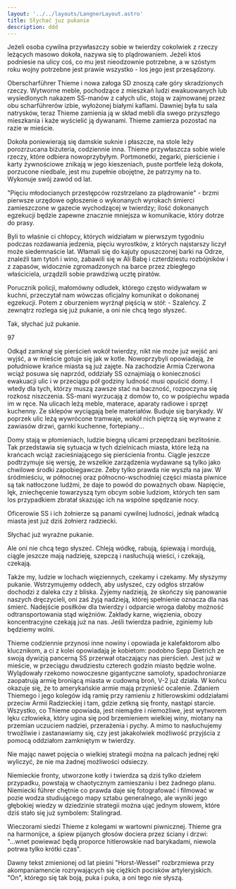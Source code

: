 ```yaml
---
layout: '../../layouts/LangnerLayout.astro'
title: Słychać juz pukanie
description: ddd
---
```


Jeżeli osoba cywilna przywłaszczy sobie w twierdzy cokolwiek z rzeczy leżących masowo dokoła, nazywa się to plądrowaniem. Jeżeli ktoś podniesie na ulicy coś, co mu jest nieodzownie potrzebne, a w szóstym roku wojny potrzebne jest prawie wszystko - los jego jest przesądzony.

Oberscharführer Thieme i nowa załoga SD znoszą całe góry skradzionych rzeczy. Wytworne meble, pochodzące z mieszkań ludzi ewakuowanych lub wysiedlonych nakazem SS-manów z całych ulic, stoją w zajmowanej przez obu scharführerów izbie, wyłożonej białymi kaflami. Dawniej była tu sala natrysków, teraz Thieme zamienia ją w skład mebli dla swego przyszłego mieszkania i każe wyścielić ją dywanami. Thieme zamierza pozostać na razie w mieście.

Dokoła poniewierają się damskie suknie i płaszcze, na stole leży porozrzucana biżuteria, codziennie inna. Thieme przywłaszcza sobie wiele rzeczy, które odbiera nowoprzybyłym. Portmonetki, zegarki, pierścienie i karty żywnościowe znikają w jego kieszeniach, puste portfele leżą dokoła, porzucone niedbale, jest mu zupełnie obojętne, że patrzymy na to. Wykonuje swój zawód od lat.

"Pięciu młodocianych przestępców rozstrzelano za plądrowanie" - brzmi pierwsze urzędowe ogłoszenie o wykonanych wyrokach śmierci zamieszczone w gazecie wychodzącej w twierdzy; ilość dokonanych egzekucji będzie zapewne znacznie mniejsza w komunikacie, który dotrze do prasy.

Byli to właśnie ci chłopcy, których widziałam w pierwszym tygodniu podczas rozdawania jedzenia, pięciu wyrostków, z których najstarszy liczył może siedemnaście lat. Włamali się do kajuty opuszczonej barki na Odrze, znaleźli tam tytoń i wino, zabawili się w Ali Babę i czterdziestu rozbójników i z zapasów, widocznie zgromadzonych na barce przez zbiegłego właściciela, urządzili sobie prawdziwą ucztę piratów.

Porucznik policji, małomówny odludek, którego często widywałam w kuchni, przeczytał nam wówczas oficjalny komunikat o dokonanej egzekucji. Potem z oburzeniem wyrżnął pięścią w stół: - Szaleńcy. Z zewnątrz rozlega się już pukanie, a oni nie chcą tego słyszeć.

Tak, słychać już pukanie.

97

Odkąd zamknął się pierścień wokół twierdzy, nikt nie może już wejść ani wyjść, a w mieście gotuje się jak w kotle. Nowoprzybyli opowiadają, że południowe krańce miasta są już zajęte. Na zachodzie Armia Czerwona wciąż posuwa się naprzód, oddziały SS oznajmiają o konieczności ewakuacji ulic i w przeciągu pół godziny ludność musi opuścić domy. I wtedy dla tych, którzy muszą zawsze stać na baczność, rozpoczyna się rozkosz niszczenia. SS-mani wyrzucają z domów to, co w pośpiechu wpada im w ręce. Na ulicach leżą meble, materace, aparaty radiowe i sprzęt kuchenny. Ze sklepów wyciągają bele materiałów. Buduje się barykady. W poprzek ulic leżą wywrócone tramwaje, wokół nich piętrzą się wyrwane z zawiasów drzwi, garnki kuchenne, fortepiany...

Domy stają w płomieniach, ludzie biegną ulicami przepędzani bezlitośnie. Tak przedstawia się sytuacja w tych dzielnicach miasta, które leżą na krańcach wciąż zacieśniającego się pierścienia frontu. Ciągle jeszcze podtrzymuje się wersję, że wszelkie zarządzenia wydawane są tylko jako chwilowe środki zapobiegawcze. Żeby tylko prawda nie wyszła na jaw. W śródmieściu, w północnej oraz północno-wschodniej części miasta piwnice są tak natłoczone ludźmi, że daje to powód do poważnych obaw. Napięcie, lęk, zniechęcenie towarzyszą tym obcym sobie ludziom, których ten sam los przypadkiem zbratał skazując ich na wspólne spędzanie nocy.

Oficerowie SS i ich żołnierze są panami cywilnej ludności, jednak władcą miasta jest już dziś żołnierz radziecki.

Słychać już wyraźne pukanie.

Ale oni nie chcą tego słyszeć. Chleją wódkę, rabują, śpiewają i mordują, ciągle jeszcze mają nadzieję, szepczą i nasłuchują wieści, i czekają, czekają.

Także my, ludzie w lochach więziennych, czekamy i czekamy. My słyszymy pukanie. Wstrzymujemy oddech, aby usłyszeć, czy odgłos strzałów dochodzi z daleka czy z bliska. Żyjemy nadzieją, że skończy się panowanie naszych dręczycieli, oni zaś żyją nadzieją, której spełnienie oznacza dla nas śmierć. Nadejście posiłków dla twierdzy i odparcie wroga dałoby możność odtransportowania stąd więźniów. Zakłady karne, więzienia, obozy koncentracyjne czekają już na nas. Jeśli twierdza padnie, zginiemy lub będziemy wolni.

Thieme codziennie przynosi inne nowiny i opowiada je kalefaktorom albo klucznikom, a ci z kolei opowiadają je kobietom: podobno Sepp Dietrich ze swoją dywizją pancerną SS przerwał otaczający nas pierścień. Jest już w mieście, w przeciągu dwudziestu czterech godzin miasto będzie wolne. Wylądowały rzekomo nowoczesne gigantyczne samoloty, spadochroniarze zaopatrują armię broniącą miasta w cudowną broń, V-2 już działa. W końcu okazuje się, że to amerykańskie armie mają przynieść ocalenie. Zdaniem Thiemego i jego kolegów idą ramię przy ramieniu z hitlerowskimi oddziałami przeciw Armii Radzieckiej i tam, gdzie zetkną się fronty, nastąpi starcie. Wszystko, co Thieme opowiada, jest niemądre i niemożliwe, jest wytworem lęku człowieka, który ugina się pod brzemieniem wielkiej winy, miotany na przemian uczuciem nadziei, przerażenia i pychy. A mimo to nasłuchujemy trwożliwie i zastanawiamy się, czy jest jakakolwiek możliwość przyjścia z pomocą oddziałom zamkniętym w twierdzy.

Nie mając nawet pojęcia o wielkiej strategii można na palcach jednej ręki wyliczyć, że nie ma żadnej możliwości odsieczy.

Niemieckie fronty, utworzone kotły i twierdza są dziś tylko dziełem przypadku, powstają w chaotycznym zamieszaniu i bez żadnego planu. Niemiecki führer chętnie co prawda daje się fotografować i filmować w pozie wodza studiującego mapy sztabu generalnego, ale wyniki jego głębokiej wiedzy w dziedzinie strategii można ująć jednym słowem, które dziś stało się już symbolem: Stalingrad.

Wieczorami siedzi Thieme z kolegami w wartowni piwnicznej. Thieme gra na harmonijce, a śpiew pijanych głosów dociera przez ściany i drzwi: "...wnet powiewać będą proporce hitlerowskie nad barykadami, niewola potrwa tylko krótki czas".

Dawny tekst zmienionej od lat pieśni "Horst-Wessel" rozbrzmiewa przy akompaniamencie rozrywających się ciężkich pocisków artyleryjskich. "On", którego się tak boją, puka i puka, a oni tego nie słyszą.
